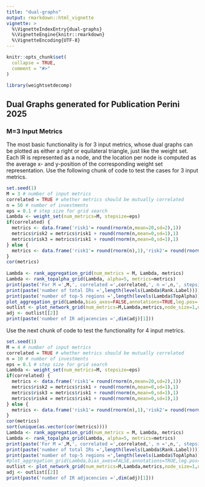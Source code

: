 ```yaml
---
title: "dual-graphs"
output: rmarkdown::html_vignette
vignette: >
  %\VignetteIndexEntry{dual-graphs}
  %\VignetteEngine{knitr::rmarkdown}
  %\VignetteEncoding{UTF-8}
---
```


```r
knitr::opts_chunk$set(
  collapse = TRUE,
  comment = "#>"
)
```

```r
library(weightsetdecomp)
```

## Dual Graphs generated for Publication Perini 2025


### M=3 Input Metrics

The most basic functionality is for 3 input metrics, whose dual graphs can be plotted as either a right or equilateral triangle, just like the weight set. Each IR is represented as a node, and the location per node is computed as the average x- and y-position of the corresponding weight set representation. Use the following chunk of code to test the cases for 3 input metrics. 

```r
set.seed(1)
M = 3 # number of input metrics
correlated = TRUE # whether metrics should be mutually correlated
n = 50 # number of investments
eps = 0.1 # step size for grid search
Lambda <- weight_set(num_metrics=M, stepsize=eps)
if(correlated) {
  metrics <- data.frame('risk1'= round(rnorm(n,mean=20,sd=2),1))
  metrics$risk2 = metrics$risk1 + round(rnorm(n,mean=0,sd=1),1)
  metrics$risk3 = metrics$risk1 + round(rnorm(n,mean=0,sd=1),1)
} else {
  metrics <- data.frame('risk1'= round(rnorm(n),1),'risk2'= round(rnorm(n),1),'risk3'= round(rnorm(n),1))
}
cor(metrics)
  
Lambda <- rank_aggregation_grid(num_metrics = M, Lambda, metrics)
Lambda <- rank_topalpha_grid(Lambda, alpha=5, metrics=metrics)
print(paste('For M =',M,', correlated =',correlated,', n =',n,', stepsize =',eps,':'))
print(paste('number of total IRs =',length(levels(Lambda$Rank.Label))))
print(paste('number of top-5 regions =',length(levels(Lambda$TopAlpha))))
plot_aggregation_grid(Lambda,bias_axes=FALSE,annotations=TRUE,leg.pos='none',random.color=0)
outlist <- plot_network_grid(num_metrics=M,Lambda,metrics,node_size=1,node_label=FALSE,edge_size=1,triangle="equilateral",leg.pos='none',show_bar=TRUE)
adj <- outlist[[2]]
print(paste('number of IR adjacencies =',dim(adj)[1]))
```

Use the next chunk of code to test the functionality for 4 input metrics. 

```r
set.seed(1)
M = 4 # number of input metrics
correlated = TRUE # whether metrics should be mutually correlated
n = 10 # number of investments
eps = 0.1 # step size for grid search
Lambda <- weight_set(num_metrics=M, stepsize=eps)
if(correlated) {
  metrics <- data.frame('risk1'= round(rnorm(n,mean=20,sd=2),1))
  metrics$risk2 = metrics$risk1 + round(rnorm(n,mean=0,sd=1),1)
  metrics$risk3 = metrics$risk1 + round(rnorm(n,mean=0,sd=1),1)
  metrics$risk4 = metrics$risk1 + round(rnorm(n,mean=0,sd=1),1)
} else {
  metrics <- data.frame('risk1'= round(rnorm(n),1),'risk2'= round(rnorm(n),1),'risk3'= round(rnorm(n),1),'risk4'= round(rnorm(n),1))
}
cor(metrics)
sort(unique(as.vector(cor(metrics))))  
Lambda <- rank_aggregation_grid(num_metrics = M, Lambda, metrics)
Lambda <- rank_topalpha_grid(Lambda, alpha=5, metrics=metrics)
print(paste('For M =',M,', correlated =',correlated,', n =',n,', stepsize =',eps,':'))
print(paste('number of total IRs =',length(levels(Lambda$Rank.Label))))
print(paste('number of top-5 regions =',length(levels(Lambda$TopAlpha))))
#plot_aggregation_grid(Lambda,bias_axes=FALSE,annotations=TRUE,leg.pos='none',random.color=0)
outlist <- plot_network_grid(num_metrics=M,Lambda,metrics,node_size=1,node_label=FALSE,edge_size=1,leg.pos='none',show_bar=TRUE)
adj <- outlist[[2]]
print(paste('number of IR adjacencies =',dim(adj)[1]))
```




